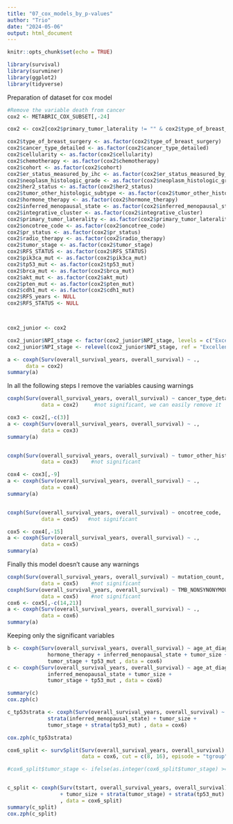 ```yaml
---
title: "07_cox_models_by_p-values"
author: "Trio"
date: "2024-05-06"
output: html_document
---
```


```r
knitr::opts_chunk$set(echo = TRUE)
```


```r
library(survival)
library(survminer)
library(ggplot2)
library(tidyverse)
```

Preparation of dataset for cox model
```r
#Remove the variable death from cancer
cox2 <- METABRIC_COX_SUBSET[,-24]

cox2 <- cox2[cox2$primary_tumor_laterality != "" & cox2$type_of_breast_surgery != "",]

cox2$type_of_breast_surgery <- as.factor(cox2$type_of_breast_surgery)
cox2$cancer_type_detailed <- as.factor(cox2$cancer_type_detailed)
cox2$cellularity <- as.factor(cox2$cellularity)
cox2$chemotherapy <- as.factor(cox2$chemotherapy)
cox2$cohort <- as.factor(cox2$cohort)
cox2$er_status_measured_by_ihc <- as.factor(cox2$er_status_measured_by_ihc)
cox2$neoplasm_histologic_grade <- as.factor(cox2$neoplasm_histologic_grade)
cox2$her2_status <- as.factor(cox2$her2_status)
cox2$tumor_other_histologic_subtype <- as.factor(cox2$tumor_other_histologic_subtype)
cox2$hormone_therapy <- as.factor(cox2$hormone_therapy)
cox2$inferred_menopausal_state <- as.factor(cox2$inferred_menopausal_state)
cox2$integrative_cluster <- as.factor(cox2$integrative_cluster)
cox2$primary_tumor_laterality <- as.factor(cox2$primary_tumor_laterality)
cox2$oncotree_code <- as.factor(cox2$oncotree_code)
cox2$pr_status <- as.factor(cox2$pr_status)
cox2$radio_therapy <- as.factor(cox2$radio_therapy)
cox2$tumor_stage <- as.factor(cox2$tumor_stage)
cox2$RFS_STATUS <- as.factor(cox2$RFS_STATUS)
cox2$pik3ca_mut <- as.factor(cox2$pik3ca_mut)
cox2$tp53_mut <- as.factor(cox2$tp53_mut)
cox2$brca_mut <- as.factor(cox2$brca_mut)
cox2$akt_mut <- as.factor(cox2$akt_mut)
cox2$pten_mut <- as.factor(cox2$pten_mut)
cox2$cdh1_mut <- as.factor(cox2$cdh1_mut)
cox2$RFS_years <- NULL
cox2$RFS_STATUS <- NULL



cox2_junior <- cox2

cox2_junior$NPI_stage <- factor(cox2_junior$NPI_stage, levels = c("Excellent", "Good", "Moderate", "Poor"))
cox2_junior$NPI_stage <- relevel(cox2_junior$NPI_stage, ref = "Excellent")
```




```r
a <- coxph(Surv(overall_survival_years, overall_survival) ~ ., 
      data = cox2)
summary(a)
```


In all the following steps I remove the variables causing warnings

```r
coxph(Surv(overall_survival_years, overall_survival) ~ cancer_type_detailed, 
           data = cox2)     #not significant, we can easily remove it

cox3 <- cox2[,-c(3)]
a <- coxph(Surv(overall_survival_years, overall_survival) ~ ., 
           data = cox3)
summary(a)


coxph(Surv(overall_survival_years, overall_survival) ~ tumor_other_histologic_subtype, 
           data = cox3)    #not significant

cox4 <- cox3[,-9]
a <- coxph(Surv(overall_survival_years, overall_survival) ~ ., 
           data = cox4)
summary(a)


coxph(Surv(overall_survival_years, overall_survival) ~ oncotree_code, 
           data = cox5)   #not significant

cox5 <- cox4[,-15]
a <- coxph(Surv(overall_survival_years, overall_survival) ~ ., 
           data = cox5)
summary(a)
```


Finally this model doesn't cause any warnings

```r
coxph(Surv(overall_survival_years, overall_survival) ~ mutation_count, 
           data = cox5)    #not significant
coxph(Surv(overall_survival_years, overall_survival) ~ TMB_NONSYNONYMOUS, 
           data = cox5)    #not significant
cox6 <- cox5[,-c(14,21)]
a <- coxph(Surv(overall_survival_years, overall_survival) ~ ., 
           data = cox6)
summary(a)
```

Keeping only the significant variables

```r
b <- coxph(Surv(overall_survival_years, overall_survival) ~ age_at_diagnosis + 
             hormone_therapy + inferred_menopausal_state + tumor_size + 
             tumor_stage + tp53_mut , data = cox6)
c <- coxph(Surv(overall_survival_years, overall_survival) ~ age_at_diagnosis + 
             inferred_menopausal_state + tumor_size + 
             tumor_stage + tp53_mut , data = cox6)

summary(c)
cox.zph(c)

c_tp53strata <- coxph(Surv(overall_survival_years, overall_survival) ~ age_at_diagnosis + 
             strata(inferred_menopausal_state) + tumor_size + 
             tumor_stage + strata(tp53_mut) , data = cox6)

cox.zph(c_tp53strata)

cox6_split <- survSplit(Surv(overall_survival_years, overall_survival) ~ . , 
                        data = cox6, cut = c(8, 16), episode = "tgroup", id = "id")

#cox6_split$tumor_stage <- ifelse(as.integer(cox6_split$tumor_stage) >= 3, '3_4', as.integer(cox6_split$tumor_stage) )


c_split <- coxph(Surv(tstart, overall_survival_years, overall_survival) ~ age_at_diagnosis:strata(tgroup)
                 + tumor_size + strata(tumor_stage) + strata(tp53_mut) + inferred_menopausal_state
                 , data = cox6_split)
summary(c_split)
cox.zph(c_split)
```
